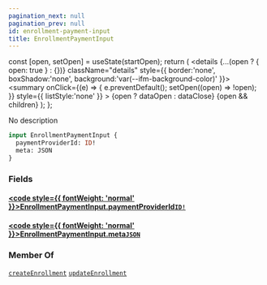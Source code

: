```yaml
---
pagination_next: null
pagination_prev: null
id: enrollment-payment-input
title: EnrollmentPaymentInput
---
```









  const [open, setOpen] = useState(startOpen);
  return (
    <details {...(open ? { open: true } : {})} className="details" style={{ border:'none', boxShadow:'none', background:'var(--ifm-background-color)' }}>
      <summary
        onClick={(e) => {
          e.preventDefault();
          setOpen((open) => !open);
        }}
        style={{ listStyle:'none' }}
      >
      {open ? dataOpen : dataClose}
      </summary>
      {open && children}
    </details>
  );
};








No description


```graphql
input EnrollmentPaymentInput {
  paymentProviderId: ID!
  meta: JSON
}
```




### Fields

#### [<code style={{ fontWeight: 'normal' }}>EnrollmentPaymentInput.<b>paymentProviderId</b></code>](#)<Bullet />[`ID!`](/types/scalars/id.mdx) <Badge class="badge badge--secondary" text="non-null"/> <Badge class="badge badge--secondary" text="scalar"/> 



#### [<code style={{ fontWeight: 'normal' }}>EnrollmentPaymentInput.<b>meta</b></code>](#)<Bullet />[`JSON`](/types/scalars/json.mdx) <Badge class="badge badge--secondary" text="scalar"/> 







### Member Of

[`createEnrollment`](/operations/mutations/create-enrollment.mdx)  <Badge class="badge badge--secondary" text="mutation"/><Bullet />[`updateEnrollment`](/operations/mutations/update-enrollment.mdx)  <Badge class="badge badge--secondary" text="mutation"/>

